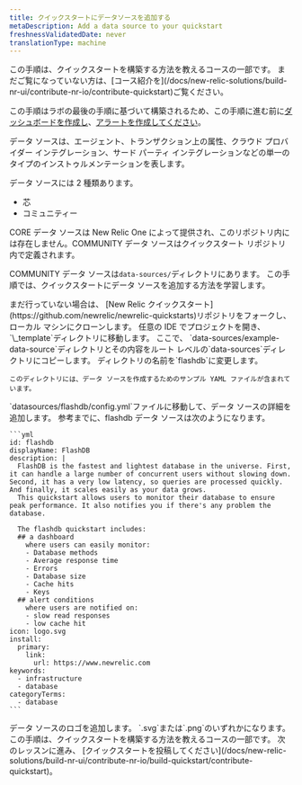 ```yaml
---
title: クイックスタートにデータソースを追加する
metaDescription: Add a data source to your quickstart
freshnessValidatedDate: never
translationType: machine
---
```


<Callout variant="tip">
  この手順は、クイックスタートを構築する方法を教えるコースの一部です。 まだご覧になっていない方は、[コース紹介を](/docs/new-relic-solutions/build-nr-ui/contribute-nr-io/contribute-quickstart)ご覧ください。

  この手順はラボの最後の手順に基づいて構築されるため、この手順に進む前に[ダッシュボードを作成し](/docs/new-relic-solutions/build-nr-ui/contribute-nr-io/create-a-dashboard)、[アラートを作成してください](/docs/new-relic-solutions/build-nr-ui/contribute-nr-io/create-alerts/)。
</Callout>

データ ソースは、エージェント、トランザクション上の属性、クラウド プロバイダー インテグレーション、サード パーティ インテグレーションなどの単一のタイプのインストゥルメンテーションを表します。

データ ソースには 2 種類あります。

* 芯
* コミュニティー

CORE データ ソースは New Relic One によって提供され、このリポジトリ内には存在しません。COMMUNITY データ ソースはクイックスタート リポジトリ内で定義されます。

COMMUNITY データ ソースは`data-sources/`ディレクトリにあります。 この手順では、クイックスタートにデータ ソースを追加する方法を学習します。

<Steps>
  <Step>
    まだ行っていない場合は、 [New Relic クイックスタート](https://github.com/newrelic/newrelic-quickstarts)リポジトリをフォークし、ローカル マシンにクローンします。
  </Step>

  <Step>
    任意の IDE でプロジェクトを開き、 `\_template`ディレクトリに移動します。
  </Step>

  <Step>
    ここで、 `data-sources/example-data-source`ディレクトリとその内容をルート レベルの`data-sources`ディレクトリにコピーします。 ディレクトリの名前を`flashdb`に変更します。

    このディレクトリには、データ ソースを作成するためのサンプル YAML ファイルが含まれています。
  </Step>

  <Step>
    `datasources/flashdb/config.yml`ファイルに移動して、データ ソースの詳細を追加します。 参考までに、flashdb データ ソースは次のようになります。

    ```yml
    id: flashdb
    displayName: FlashDB
    description: |
      FlashDB is the fastest and lightest database in the universe. First, it can handle a large number of concurrent users without slowing down. Second, it has a very low latency, so queries are processed quickly. And finally, it scales easily as your data grows.
      This quickstart allows users to monitor their database to ensure peak performance. It also notifies you if there's any problem the database. 

      The flashdb quickstart includes: 
      ## a dashboard 
        where users can easily monitor:
        - Database methods
        - Average response time
        - Errors
        - Database size
        - Cache hits
        - Keys
      ## alert conditions
        where users are notified on:
        - slow read responses
        - low cache hit 
    icon: logo.svg
    install:
      primary:
        link:
          url: https://www.newrelic.com
    keywords:
      - infrastructure
      - database
    categoryTerms:
      - database
    ```
  </Step>

  <Step>
    データ ソースのロゴを追加します。 `.svg`または`.png`のいずれかになります。
  </Step>
</Steps>

<Callout variant="tip">
  この手順は、クイックスタートを構築する方法を教えるコースの一部です。 次のレッスンに進み、 [クイックスタートを投稿してください](/docs/new-relic-solutions/build-nr-ui/contribute-nr-io/build-quickstart/contribute-quickstart)。
</Callout>
